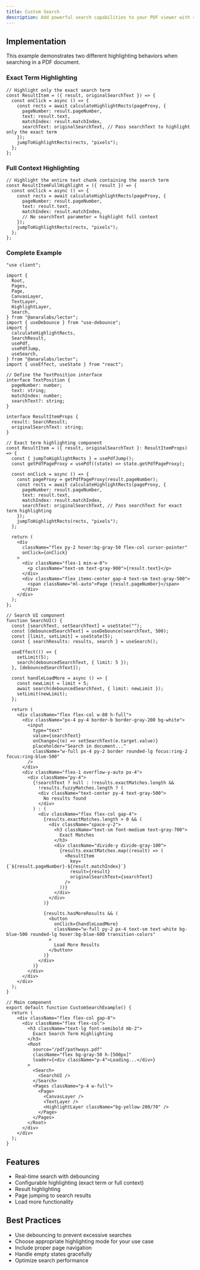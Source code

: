 ```yaml
---
title: Custom Search
description: Add powerful search capabilities to your PDF viewer with real-time highlighting
---
```



<CustomSearch />

## Implementation

This example demonstrates two different highlighting behaviors when searching in a PDF document.

### Exact Term Highlighting

```tsx
// Highlight only the exact search term
const ResultItem = ({ result, originalSearchText }) => {
  const onClick = async () => {
    const rects = await calculateHighlightRects(pageProxy, {
      pageNumber: result.pageNumber,
      text: result.text,
      matchIndex: result.matchIndex,
      searchText: originalSearchText, // Pass searchText to highlight only the exact term
    });
    jumpToHighlightRects(rects, "pixels");
  };
};
```

### Full Context Highlighting

```tsx
// Highlight the entire text chunk containing the search term
const ResultItemFullHighlight = ({ result }) => {
  const onClick = async () => {
    const rects = await calculateHighlightRects(pageProxy, {
      pageNumber: result.pageNumber,
      text: result.text,
      matchIndex: result.matchIndex,
      // No searchText parameter = highlight full context
    });
    jumpToHighlightRects(rects, "pixels");
  };
};
```

### Complete Example

```tsx
"use client";

import {
  Root,
  Pages,
  Page,
  CanvasLayer,
  TextLayer,
  HighlightLayer,
  Search,
} from "@anaralabs/lector";
import { useDebounce } from "use-debounce";
import {
  calculateHighlightRects,
  SearchResult,
  usePdf,
  usePdfJump,
  useSearch,
} from "@anaralabs/lector";
import { useEffect, useState } from "react";

// Define the TextPosition interface
interface TextPosition {
  pageNumber: number;
  text: string;
  matchIndex: number;
  searchText?: string;
}

interface ResultItemProps {
  result: SearchResult;
  originalSearchText: string;
}

// Exact term highlighting component
const ResultItem = ({ result, originalSearchText }: ResultItemProps) => {
  const { jumpToHighlightRects } = usePdfJump();
  const getPdfPageProxy = usePdf((state) => state.getPdfPageProxy);

  const onClick = async () => {
    const pageProxy = getPdfPageProxy(result.pageNumber);
    const rects = await calculateHighlightRects(pageProxy, {
      pageNumber: result.pageNumber,
      text: result.text,
      matchIndex: result.matchIndex,
      searchText: originalSearchText, // Pass searchText for exact term highlighting
    });
    jumpToHighlightRects(rects, "pixels");
  };

  return (
    <div
      className="flex py-2 hover:bg-gray-50 flex-col cursor-pointer"
      onClick={onClick}
    >
      <div className="flex-1 min-w-0">
        <p className="text-sm text-gray-900">{result.text}</p>
      </div>
      <div className="flex items-center gap-4 text-sm text-gray-500">
        <span className="ml-auto">Page {result.pageNumber}</span>
      </div>
    </div>
  );
};

// Search UI component
function SearchUI() {
  const [searchText, setSearchText] = useState("");
  const [debouncedSearchText] = useDebounce(searchText, 500);
  const [limit, setLimit] = useState(5);
  const { searchResults: results, search } = useSearch();

  useEffect(() => {
    setLimit(5);
    search(debouncedSearchText, { limit: 5 });
  }, [debouncedSearchText]);

  const handleLoadMore = async () => {
    const newLimit = limit + 5;
    await search(debouncedSearchText, { limit: newLimit });
    setLimit(newLimit);
  };

  return (
    <div className="flex flex-col w-80 h-full">
      <div className="px-4 py-4 border-b border-gray-200 bg-white">
        <input
          type="text"
          value={searchText}
          onChange={(e) => setSearchText(e.target.value)}
          placeholder="Search in document..."
          className="w-full px-4 py-2 border rounded-lg focus:ring-2 focus:ring-blue-500"
        />
      </div>
      <div className="flex-1 overflow-y-auto px-4">
        <div className="py-4">
          {!searchText ? null : !results.exactMatches.length &&
            !results.fuzzyMatches.length ? (
            <div className="text-center py-4 text-gray-500">
              No results found
            </div>
          ) : (
            <div className="flex flex-col gap-4">
              {results.exactMatches.length > 0 && (
                <div className="space-y-2">
                  <h3 className="text-sm font-medium text-gray-700">
                    Exact Matches
                  </h3>
                  <div className="divide-y divide-gray-100">
                    {results.exactMatches.map((result) => (
                      <ResultItem
                        key={`${result.pageNumber}-${result.matchIndex}`}
                        result={result}
                        originalSearchText={searchText}
                      />
                    ))}
                  </div>
                </div>
              )}

              {results.hasMoreResults && (
                <button
                  onClick={handleLoadMore}
                  className="w-full py-2 px-4 text-sm text-white bg-blue-500 rounded-lg hover:bg-blue-600 transition-colors"
                >
                  Load More Results
                </button>
              )}
            </div>
          )}
        </div>
      </div>
    </div>
  );
}

// Main component
export default function CustomSearchExample() {
  return (
    <div className="flex flex-col gap-8">
      <div className="flex flex-col">
        <h3 className="text-lg font-semibold mb-2">
          Exact Search Term Highlighting
        </h3>
        <Root
          source="/pdf/pathways.pdf"
          className="flex bg-gray-50 h-[500px]"
          loader={<div className="p-4">Loading...</div>}
        >
          <Search>
            <SearchUI />
          </Search>
          <Pages className="p-4 w-full">
            <Page>
              <CanvasLayer />
              <TextLayer />
              <HighlightLayer className="bg-yellow-200/70" />
            </Page>
          </Pages>
        </Root>
      </div>
    </div>
  );
}
```

## Features

- Real-time search with debouncing
- Configurable highlighting (exact term or full context)
- Result highlighting
- Page jumping to search results
- Load more functionality

## Best Practices

- Use debouncing to prevent excessive searches
- Choose appropriate highlighting mode for your use case
- Include proper page navigation
- Handle empty states gracefully
- Optimize search performance
